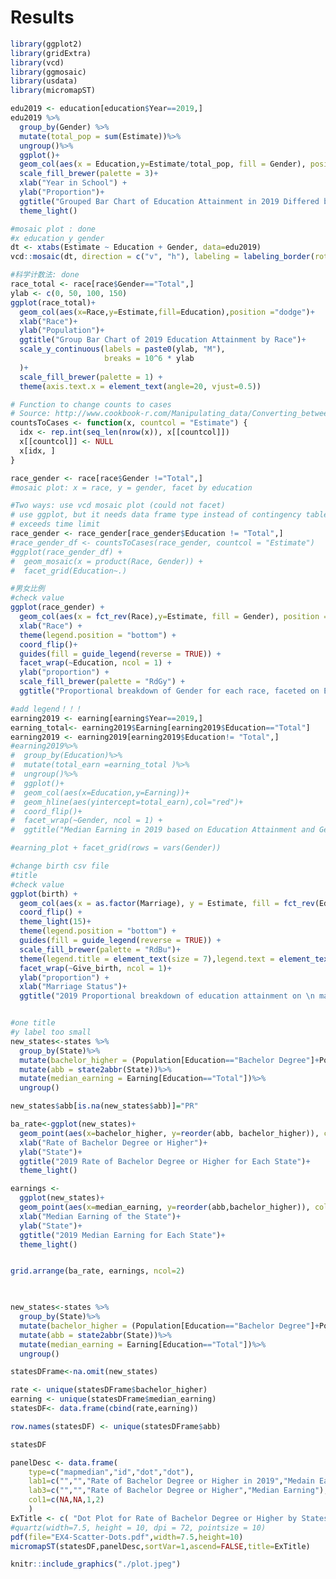 # Results
```r
library(ggplot2)
library(gridExtra)
library(vcd)
library(ggmosaic)
library(usdata)
library(micromapST)
```

```r
edu2019 <- education[education$Year==2019,]
edu2019 %>%
  group_by(Gender) %>%
  mutate(total_pop = sum(Estimate))%>%
  ungroup()%>%
  ggplot()+
  geom_col(aes(x = Education,y=Estimate/total_pop, fill = Gender), position="dodge" )+
  scale_fill_brewer(palette = 3)+ 
  xlab("Year in School") +
  ylab("Proportion")+
  ggtitle("Grouped Bar Chart of Education Attainment in 2019 Differed by Gender") + 
  theme_light()
```
```r
#mosaic plot : done
#x education y gender
dt <- xtabs(Estimate ~ Education + Gender, data=edu2019)
vcd::mosaic(dt, direction = c("v", "h"), labeling = labeling_border(rot_labels = c(45, 0), abbreviate_labs = c(2, 1)),)
```


```r
#科学计数法: done 
race_total <- race[race$Gender=="Total",]
ylab <- c(0, 50, 100, 150)
ggplot(race_total)+
  geom_col(aes(x=Race,y=Estimate,fill=Education),position ="dodge")+
  xlab("Race")+
  ylab("Population")+
  ggtitle("Group Bar Chart of 2019 Education Attainment by Race")+
  scale_y_continuous(labels = paste0(ylab, "M"),
                     breaks = 10^6 * ylab
  )+
  scale_fill_brewer(palette = 1) + 
  theme(axis.text.x = element_text(angle=20, vjust=0.5))

```
```r
# Function to change counts to cases
# Source: http://www.cookbook-r.com/Manipulating_data/Converting_between_data_frames_and_contingency_tables/
countsToCases <- function(x, countcol = "Estimate") {
  idx <- rep.int(seq_len(nrow(x)), x[[countcol]])
  x[[countcol]] <- NULL
  x[idx, ]
}
```


```r
race_gender <- race[race$Gender !="Total",]
#mosaic plot: x = race, y = gender, facet by education

#Two ways: use vcd mosaic plot (could not facet)
# use ggplot, but it needs data frame type instead of contingency table (take long time)
# exceeds time limit
race_gender <- race_gender[race_gender$Education != "Total",]
#race_gender_df <- countsToCases(race_gender, countcol = "Estimate")
#ggplot(race_gender_df) + 
#  geom_mosaic(x = product(Race, Gender)) + 
#  facet_grid(Education~.)
```


```r
#男女比例
#check value
ggplot(race_gender) +
  geom_col(aes(x = fct_rev(Race),y=Estimate, fill = Gender), position = "fill") + 
  xlab("Race") +
  theme(legend.position = "bottom") +
  coord_flip()+
  guides(fill = guide_legend(reverse = TRUE)) +
  facet_wrap(~Education, ncol = 1) +
  ylab("proportion") +
  scale_fill_brewer(palette = "RdGy") + 
  ggtitle("Proportional breakdown of Gender for each race, faceted on Education Attainment")

```


```r
#add legend！！！
earning2019 <- earning[earning$Year==2019,]
earning_total<- earning2019$Earning[earning2019$Education=="Total"]
earning2019 <- earning2019[earning2019$Education!= "Total",]
#earning2019%>%
#  group_by(Education)%>%
#  mutate(total_earn =earning_total )%>%
#  ungroup()%>%
#  ggplot()+
#  geom_col(aes(x=Education,y=Earning))+
#  geom_hline(aes(yintercept=total_earn),col="red")+
#  coord_flip()+
#  facet_wrap(~Gender, ncol = 1) +
#  ggtitle("Median Earning in 2019 based on Education Attainment and Gender")

#earning_plot + facet_grid(rows = vars(Gender))
```




```r
#change birth csv file
#title
#check value
ggplot(birth) +
  geom_col(aes(x = as.factor(Marriage), y = Estimate, fill = fct_rev(Education)), position = "fill")+
  coord_flip() +
  theme_light(15)+
  theme(legend.position = "bottom") +
  guides(fill = guide_legend(reverse = TRUE)) +
  scale_fill_brewer(palette = "RdBu")+
  theme(legend.title = element_text(size = 7),legend.text = element_text(size=7))+
  facet_wrap(~Give_birth, ncol = 1)+
  ylab("proportion") +
  xlab("Marriage Status")+
  ggtitle("2019 Proportional breakdown of education attainment on \n marriage status,faceted on giving birth or not")



```

```r
#one title 
#y label too small
new_states<-states %>%
  group_by(State)%>%
  mutate(bachelor_higher = (Population[Education=="Bachelor Degree"]+Population[Education=="Advanced Degree"])/Population[Education == "Total"])%>%
  mutate(abb = state2abbr(State))%>%
  mutate(median_earning = Earning[Education=="Total"])%>%
  ungroup()

new_states$abb[is.na(new_states$abb)]="PR"

ba_rate<-ggplot(new_states)+
  geom_point(aes(x=bachelor_higher, y=reorder(abb, bachelor_higher)), color = "blue") + 
  xlab("Rate of Bachelor Degree or Higher")+
  ylab("State")+
  ggtitle("2019 Rate of Bachelor Degree or Higher for Each State")+
  theme_light()

earnings <- 
  ggplot(new_states)+
  geom_point(aes(x=median_earning, y=reorder(abb,bachelor_higher)), color = "red") +
  xlab("Median Earning of the State")+
  ylab("State")+
  ggtitle("2019 Median Earning for Each State")+
  theme_light()


grid.arrange(ba_rate, earnings, ncol=2)

  
```

```r
new_states<-states %>%
  group_by(State)%>%
  mutate(bachelor_higher = (Population[Education=="Bachelor Degree"]+Population[Education=="Advanced Degree"])/Population[Education == "Total"])%>%
  mutate(abb = state2abbr(State))%>%
  mutate(median_earning = Earning[Education=="Total"])%>%
  ungroup()

statesDFrame<-na.omit(new_states)

rate <- unique(statesDFrame$bachelor_higher)
earning <- unique(statesDFrame$median_earning)
statesDF<- data.frame(cbind(rate,earning))

row.names(statesDF) <- unique(statesDFrame$abb)
```


```r
statesDF
```







```r
panelDesc <- data.frame(                 
    type=c("mapmedian","id","dot","dot"),  
    lab1=c("","","Rate of Bachelor Degree or Higher in 2019","Medain Earning in 2019"),   
    lab3=c("","","Rate of Bachelor Degree or Higher","Median Earning"), 
    col1=c(NA,NA,1,2)               
    )
ExTitle <- c( "Dot Plot for Rate of Bachelor Degree or Higher by States in 2019")
#quartz(width=7.5, height = 10, dpi = 72, pointsize = 10)
pdf(file="EX4-Scatter-Dots.pdf",width=7.5,height=10)
micromapST(statesDF,panelDesc,sortVar=1,ascend=FALSE,title=ExTitle)  
```

```r
knitr::include_graphics("./plot.jpeg")
```




